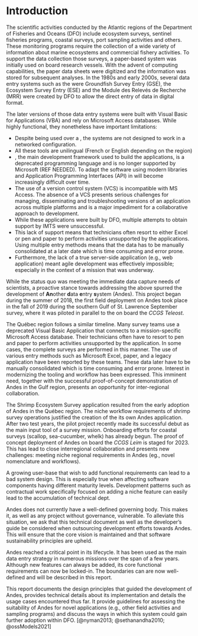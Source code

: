 # Introduction {#sec:introduction}

The scientific activities conducted by the Atlantic regions of the Department of Fisheries and Oceans (DFO) include ecosystem surveys, sentinel fisheries programs,
coastal surveys, port sampling activities and others. These monitoring programs require the collection of a wide variety of information about marine ecosystems and commercial fishery activities.
To support the data collection those surveys, a paper-based system was initially used on board research vessels. With the advent of computing capabilities,
the paper data sheets were digitized and the information was stored for subsequent analyses. In the 1980s and early 2000s, several data entry systems
such as the were Groundfish Survey Entry (GSE), the Ecosystem Survey Entry (ESE) and the Module des Relevés de Recherche (MRR) were created by DFO
to allow the direct entry of data in digital format.

The later versions of those data entry systems were built with Visual Basic for Applications (VBA) and rely on Microsoft Access databases. While highly functional,
they nonetheless have important limitations:

- Despite being used over a \gls{LAN}, the systems are not designed to work in a networked configuration.
- All these tools are unilingual (French or English depending on the region)
- \gls{VBA}, the main development framework used to build the applications, is a deprecated programming language and is no longer supported by Microsoft (REF NEEDED). To adapt the software using modern libraries and Application Programming Interfaces (API) in \gls{VBA} will become increasingly difficult over time.
- The use of a version control system (VCS) is incompatible with MS Access. The absence of a VCS presents serious challenges for managing, disseminating and troubleshooting versions of an application across multiple platforms and is a major impediment for a collaborative approach to development.
- While these applications were built by DFO, multiple attempts to obtain support by IMTS were unsuccessful.
- This lack of support means that technicians often resort to either Excel or pen and paper to perform activities unsupported by the applications.
  Using multiple entry methods means that the data has to be manually consolidated at a later date which is time consuming and error prone.
- Furthermore, the lack of a true server-side application (e.g., web application) meant agile development was effectively impossible; especially in the context of a mission that was underway.

While the status quo was meeting the immediate data capture needs of scientists, a proactive stance towards addressing the above spurred the development of **An**other **d**ata **e**ntry **s**ystem (Andes).
This project began during the summer of 2018, the first field deployment on Andes took place in the fall of 2019 during the southern Gulf of St. Lawrence September survey, where it was piloted in parallel to the \gls{ESE} on board the *CCGS Teleost*.

<!-- Québec situation -->
The Québec region follows a similar timeline.
Many survey teams use a deprecated Visual Basic Application that connects to a mission-specific Microsoft Access database.
Their technicians often have to resort to pen and paper to perform activities unsupported by the application.
In some cases, the complete surveys are performed in this manner.
The use of various entry methods such as Microsoft Excel, paper, and a legacy application have been reported by these teams.
These data later have to be manually consolidated which is time consuming and error prone.
Interest in modernizing the tooling and workflow has been expressed.
This imminent need, together with the successful proof-of-concept demonstration of Andes in the Gulf region, presents an opportunity for inter-regional collaboration.

<!-- Quebec participation: Shrimp and others-->
The Shrimp Ecosystem Survey application resulted from the early adoption of Andes in the Québec region.
The niche workflow requirements of shrimp survey operations justified the creation of the its own Andes application.
After two test years, the pilot project recently made its successful debut as the main input tool of a survey mission.
Onboarding efforts for coastal surveys (scallop, sea-cucumber, whelk) has already begun.
The proof of concept deployment of Andes on board the *CCGS Leim* is staged for 2023.
This has lead to close interregional collaboration and presents new challenges: meeting niche regional requirements in Andes (eg., novel nomenclature and workflows).

<!-- Andes suffers from this -->
A growing user-base that wish to add functional requirements can lead to a bad system design.
This is especially true when affecting software components having different maturity levels.
Development patterns such as contractual work specifically focused on adding a niche feature can easily lead to the accumulation of technical dept.

<!-- governance -->
Andes does not currently have a well-defined governing body.
This makes it, as well as any project without governance, vulnerable. 
To alleviate this situation, we ask that this technical document as well as the developer's guide be considered when outsourcing development efforts towards Andes.
This will ensure that the core vision is maintained and that software sustainability principles are upheld.

<!-- it has boundaries -->
Andes reached a critical point in its lifecycle.
It has been used as the main data entry strategy in numerous missions over the span of a few years.
Although new features can always be added, its core functional requirements can now be locked-in.
The boundaries can are now well-defined and will be described in this report.

This report documents the design principles that guided the development of Andes, provides technical details about its implementation and details the usage cases encountered thus far.
It provide guidelines for assessing the suitability of Andes for novel applications (e.g., other field activities and sampling programs) and discuss the ways in which this system could gain further adoption within DFO.
[@nyman2013; @sethanandha2010; @ossModels2021]
